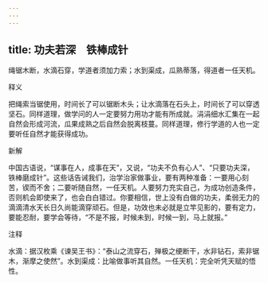 ```yaml
---
---
---
```

title: 功夫若深　铁棒成针
---



绳锯木断，水滴石穿，学道者须加力索；水到渠成，瓜熟蒂落，得道者一任天机。

释义

把绳索当锯使用，时间长了可以锯断木头；让水滴落在石头上，时间长了可以穿透坚石。同样道理，做学问的人一定要努力用功才能有所成就。涓涓细水汇集在一起自然会形成河流，瓜果成熟之后自然会脱离枝蔓。同样道理，修行学道的人也一定要听任自然才能获得成功。

新解

中国古语说，“谋事在人，成事在天”，又说，“功夫不负有心人”、“只要功夫深，铁棒磨成针”。这些话告诫我们，治学治家做事业，要有两种准备：一要用心刻苦，锲而不舍；二要听随自然，一任天机。人要努力充实自己，为成功创造条件，否则机会即使来了，也会白白错过。你要相信，世上没有白做的功夫，柔弱无力的滴滴清水天长日久尚能滴穿顽石。但是，功效也未必就是立竿见影的，要有定力，要能忍耐，要学会等待，“不是不报，时候未到，时候一到，马上就报。”

注释

水滴：据汉枚乘《谏吴王书》：“泰山之流穿石，殚极之绠断干，水非钻石，索非锯木，渐摩之使然”。水到渠成：比喻做事听其自然。一任天机：完全听凭天赋的悟性。